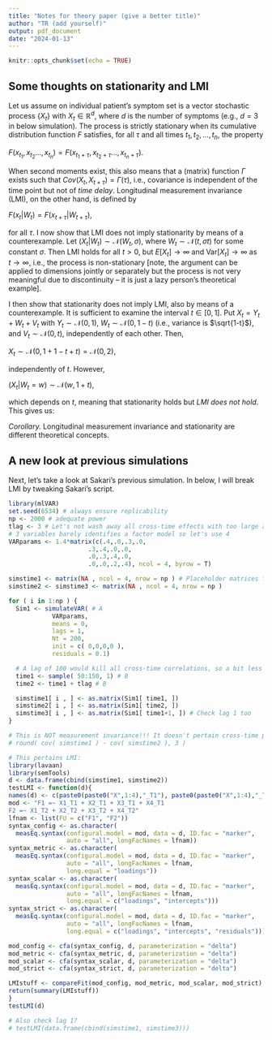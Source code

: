 ---
title: "Notes for theory paper (give a better title)"
author: "TR (add yourself)"
output: pdf_document
date: "2024-01-13"
---

```{r setup, include=FALSE}
knitr::opts_chunk$set(echo = TRUE)
```

## Some thoughts on stationarity and LMI

Let us assume on individual patient's symptom set is a vector stochastic process $\{X_t\}$ with $X_t \in \mathbb{R}^d$, where $d$ is the number of symptoms (e.g., $d = 3$ in below simulation). The process is strictly stationary when its cumulative distribution function $F$ satisfies, for all $\tau$ and all times $t_1, t_2, ..., t_n$, the property 

$F(x_{t_1}, x_{t_2} ..., x_{t_n}) = F(x_{t_1+\tau}, x_{t_2+\tau} ..., x_{t_n+\tau})$.

When second moments exist, this also means that a (matrix) function $\Gamma$ exists such that $Cov(X_t, X_{t+\tau}) = \Gamma(\tau)$, i.e., covariance is independent of the time point but not of *time delay*. Longitudinal measurement invariance (LMI), on the other hand, is defined by

$F(x_{t}|W_t) = F(x_{t+\tau}|W_{t+\tau})$,

for all $\tau$. I now show that LMI does not imply stationarity by means of a counterexample. Let $(X_{t}|W_t) \sim \mathcal{N}(W_t, \sigma)$, where $W_t \sim \mathcal{N}(t, \sigma t)$ for some constant $\sigma$. Then LMI holds for all $t>0$, but $E[X_t] \to \infty$ and $\text{Var}[X_t] \to \infty$ as $t \to \infty$, i.e., the process is non-stationary [note, the argument can be applied to dimensions jointly or separately but the process is not very meaningful due to discontinuity -- it is just a lazy person's theoretical example].

I then show that stationarity does not imply LMI, also by means of a counterexample. It is sufficient to examine the interval $t \in [0, 1]$. Put $X_t = Y_t + W_t + V_t$ with $Y_t \sim \mathcal{N}(0, 1)$, $W_t \sim \mathcal{N}(0, 1-t)$ (i.e., variance is $\sqrt{1-t}$), and $V_t \sim \mathcal{N}(0, t)$, independently of each other. Then,

$X_t \sim \mathcal{N}(0, 1+1-t+t) = \mathcal{N}(0, 2)$,

independently of $t$. However,

$(X_t|W_t = w) \sim \mathcal{N}(w, 1+t)$,

which depends on $t$, meaning that stationarity holds but *LMI does not hold*. This gives us:

*Corollary.* Longitudinal measurement invariance and stationarity are different theoretical concepts.

## A new look at previous simulations

Next, let's take a look at Sakari's previous simulation. In below, I will break LMI by tweaking Sakari's script.

```{r simulation}
library(mlVAR)
set.seed(6534) # always ensure replicability
np <- 2000 # adequate power
tlag <- 3 # Let's not wash away all cross-time effects with too large a lag
# 3 variables barely identifies a factor model so let's use 4
VARparams <- 1.4*matrix(c(.4,.0,.3,.0,
                      .3,.4,.0,.0,
                      .0,.3,.4,.0, 
                      .0,.0,.2,.4), ncol = 4, byrow = T) 

simstime1 <- matrix(NA , ncol = 4, nrow = np ) # Placeholder matrices for simulation data.
simstime2 <- simstime3 <- matrix(NA , ncol = 4, nrow = np )

for ( i in 1:np ) { 
  Sim1 <- simulateVAR( # A
            VARparams,  
            means = 0, 
            lags = 1, 
            Nt = 200, 
            init = c( 0,0,0,0 ), 
            residuals = 0.1)

  # A lag of 100 would kill all cross-time correlations, so a bit less please
  time1 <- sample( 50:150, 1) # B
  time2 <- time1 + tlag # B

  simstime1[ i , ] <- as.matrix(Sim1[ time1, ])
  simstime2[ i , ] <- as.matrix(Sim1[ time2, ])
  simstime3[ i , ] <- as.matrix(Sim1[ time1+1, ]) # Check lag 1 too
}

# This is NOT measurement invariance!!! It doesn't pertain cross-time phenomena.
# round( cov( simstime1 ) - cov( simstime2 ), 3 )

# This pertains LMI:
library(lavaan)
library(semTools)
d <- data.frame(cbind(simstime1, simstime2))
testLMI <- function(d){
names(d) <- c(paste0(paste0("X",1:4),"_T1"), paste0(paste0("X",1:4),"_T2"))
mod <- "F1 =~ X1_T1 + X2_T1 + X3_T1 + X4_T1
F2 =~ X1_T2 + X2_T2 + X3_T2 + X4_T2"
lfnam <- list(FU = c("F1", "F2"))
syntax_config <- as.character(
  measEq.syntax(configural.model = mod, data = d, ID.fac = "marker",
                auto = "all", longFacNames = lfnam))
syntax_metric <- as.character(
  measEq.syntax(configural.model = mod, data = d, ID.fac = "marker",
                auto = "all", longFacNames = lfnam,
                long.equal = "loadings"))
syntax_scalar <- as.character(
  measEq.syntax(configural.model = mod, data = d, ID.fac = "marker",
                auto = "all", longFacNames = lfnam,
                long.equal = c("loadings", "intercepts")))
syntax_strict <- as.character(
  measEq.syntax(configural.model = mod, data = d, ID.fac = "marker",
                auto = "all", longFacNames = lfnam,
                long.equal = c("loadings", "intercepts", "residuals")))

mod_config <- cfa(syntax_config, d, parameterization = "delta")
mod_metric <- cfa(syntax_metric, d, parameterization = "delta")
mod_scalar <- cfa(syntax_scalar, d, parameterization = "delta")
mod_strict <- cfa(syntax_strict, d, parameterization = "delta")

LMIstuff <- compareFit(mod_config, mod_metric, mod_scalar, mod_strict)
return(summary(LMIstuff))
}
testLMI(d)

# Also check lag 1?
# testLMI(data.frame(cbind(simstime1, simstime3)))
```
